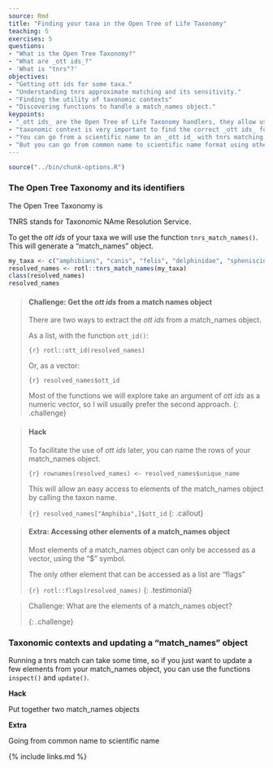 ```yaml
---
source: Rmd
title: "Finding your taxa in the Open Tree of Life Taxonomy"
teaching: 5
exercises: 5
questions:
- "What is the Open Tree Taxonomy?"
- "What are _ott ids_?"
- 'What is "tnrs"?'
objectives:
- "Getting ott ids for some taxa."
- "Understanding tnrs approximate matching and its sensitivity."
- "Finding the utility of taxonomic contexts"
- "Discovering functions to handle a match_names object."
keypoints:
- "_ott ids_ are the Open Tree of Life Taxonomy handlers, they allow us to interact with the Open Tree synthetic tree."
- "taxonomic context is very important to find the correct _ott ids_ for our taxa."
- "You can go from a scientific name to an _ott id_ with tnrs matching."
- "But you can go from common name to scientific name format using other functions, to make your own workflow."
---
```

```r
source("../bin/chunk-options.R")
```

### The Open Tree Taxonomy and its identifiers

The Open Tree Taxonomy is

TNRS stands for Taxonomic NAme Resolution Service.

To get the _ott ids_ of your taxa we will use the function `tnrs_match_names()`. This will generate a "match_names" object.
```r
my_taxa <- c("amphibians", "canis", "felis", "delphinidae", "spheniscidae")
resolved_names <- rotl::tnrs_match_names(my_taxa)
class(resolved_names)
resolved_names
```

> #### Challenge: Get the _ott ids_ from a match names object
>
> There are two ways to extract the _ott ids_ from a match_names object.
>
> As a list, with the function `ott_id()`:
>
> ```{r}
> rotl::ott_id(resolved_names)
> ```
>
> Or, as a vector:
>
> ```{r}
> resolved_names$ott_id
> ```
>
> Most of the functions we will explore take an argument of _ott ids_ as a numeric vector, so I will usually prefer the second approach.
{: .challenge}


> #### **Hack**
>
> To facilitate the use of _ott ids_ later, you can name the rows of your match_names object.
>
> ```{r}
> rownames(resolved_names) <- resolved_names$unique_name
> ```
>
> This will allow an easy access to elements of the match_names object by calling the taxon name.
>
> ```{r}
> resolved_names["Amphibia",]$ott_id
> ```
{: .callout}

> #### Extra: Accessing other elements of a match_names object
>
> Most elements of a match_names object can only be accessed as a vector, using the "$" symbol.
>
> The only other element that can be accessed as a list are "flags"
>
> ```{r}
> rotl::flags(resolved_names)
> ```
{: .testimonial}

> Challenge: What are the elements of a match_names object?
>
{: .challenge}


### Taxonomic contexts and updating a "match_names" object

Running a tnrs match can take some time, so if you just want to update a few elements from your match_names object, you can use the functions `inspect()` and `update()`.

**Hack**

Put together two match_names objects

**Extra**

Going from common name to scientific name


{% include links.md %}
